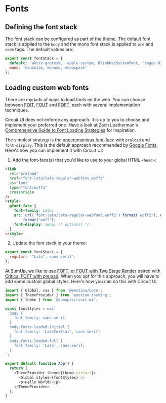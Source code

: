 
<Meta title="Styles|Fonts" />

# Fonts

## Defining the font stack

The font stack can be configured as part of the theme. The default font stack is applied to the `body` and the mono font stack is applied to `pre` and `code` tags. The default values are:

```js
export const fontStack = {
  default: 'aktiv-grotesk, -apple-system, BlinkMacSystemFont, "Segoe UI"',
  mono: 'Consolas, monaco, monospace'
};
```

## Loading custom web fonts

There are myriads of ways to load fonts on the web. You can choose between [FOIT](https://css-tricks.com/fout-foit-foft/), [FOUT](https://www.zachleat.com/web/comprehensive-webfonts/#fout-class) and [FOFT](https://www.zachleat.com/web/comprehensive-webfonts/#foft), each with several implementation techniques.

Circuit UI does not enforce any approach. It is up to you to choose and implement your preferred one. Have a look at Zach Leatherman's [Comprehensive Guide to Font Loading Strategies](https://www.zachleat.com/web/comprehensive-webfonts/) for inspiration.

The simplest strategy is the [unceremonious font-face](https://www.zachleat.com/web/comprehensive-webfonts/#font-face) with `preload` and `font-display`. This is the default approach recommended by [Google Fonts](https://fonts.google.com/). Here's how you can implement it with Circuit UI:

1. Add the font-face(s) that you'd like to use to your global HTML `<head>`:

```html
<link
  rel="preload"
  href="font-lato/lato-regular-webfont.woff2"
  as="font"
  type="font/woff2"
  crossorigin
/>
<style>
  @font-face {
    font-family: Lato;
    src: url('font-lato/lato-regular-webfont.woff2') format('woff2'), url('font-lato/lato-regular-webfont.woff')
        format('woff');
    font-display: swap; /* optional */
  }
</style>
```

2. Update the font stack in your theme:

```js
export const fontStack = {
  regular: '"Lato", sans-serif';
};
```

At SumUp, we like to use [FOFT, or FOUT with Two Stage Render](https://www.zachleat.com/web/comprehensive-webfonts/#foft) paired with [Critical FOFT with preload](https://www.zachleat.com/web/comprehensive-webfonts/#critical-foft-preload). When you opt for this approach, you will have to add some custom global styles. Here's how you can do this with Circuit UI:

```js
import { Global, css } from '@emotion/core';
import { ThemeProvider } from 'emotion-theming';
import { theme } from '@sumup/circuit-ui';

const fontStyles = css`
  body {
    font-family: sans-serif;
  }
  body.fonts-loaded-initial {
    font-family: 'LatoInitial', sans-serif;
  }
  body.fonts-loaded-full {
    font-family: 'Lato', sans-serif;
  }
`;

export default function App() {
  return (
    <ThemeProvider theme={theme.circuit}>
      <Global styles={fontStyles} />
      <p>Hello World!</p>
    </ThemeProvider>
  );
}
```
